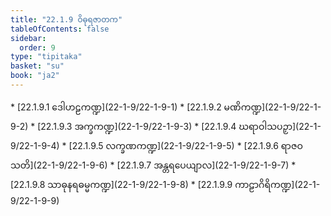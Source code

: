 ```yaml
---
title: "22.1.9 ဝိဓုရဇာတက"
tableOfContents: false
sidebar:
  order: 9
type: "tipitaka"
basket: "su"
book: "ja2"
---
```



<DynamicBreadcrumb />



<TableOfContents book="ja2" section="22.1.9">
* [22.1.9.1 ဒေါဟဠကဏ္ဍ](22-1-9/22-1-9-1)
* [22.1.9.2 မဏိကဏ္ဍ](22-1-9/22-1-9-2)
* [22.1.9.3 အက္ခကဏ္ဍ](22-1-9/22-1-9-3)
* [22.1.9.4 ဃရာဝါသပဉှာ](22-1-9/22-1-9-4)
* [22.1.9.5 လက္ခဏကဏ္ဍ](22-1-9/22-1-9-5)
* [22.1.9.6 ရာဇဝသတိ](22-1-9/22-1-9-6)
* [22.1.9.7 အန္တရပေယျာလ](22-1-9/22-1-9-7)
* [22.1.9.8 သာဓုနရဓမ္မကဏ္ဍ](22-1-9/22-1-9-8)
* [22.1.9.9 ကာဠာဂိရိကဏ္ဍ](22-1-9/22-1-9-9)
</TableOfContents>